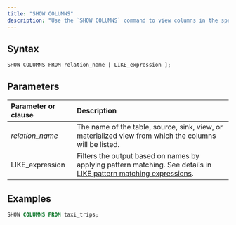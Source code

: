 ```yaml
---
title: "SHOW COLUMNS"
description: "Use the `SHOW COLUMNS` command to view columns in the specified table, source, sink, view or materialized view."
---
```


## Syntax

```
SHOW COLUMNS FROM relation_name [ LIKE_expression ];

```

## Parameters

| Parameter or clause | Description                                                                                                                                                                               |
| :------------------ | :---------------------------------------------------------------------------------------------------------------------------------------------------------------------------------------- |
| _relation\_name_    | The name of the table, source, sink, view, or materialized view from which the columns will be listed.                                                                                    |
| LIKE\_expression    | Filters the output based on names by applying pattern matching. See details in [LIKE pattern matching expressions](/sql/functions/string#like-pattern-matching-expressions). |

## Examples

```sql
SHOW COLUMNS FROM taxi_trips;
```
